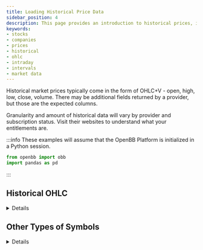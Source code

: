 ```yaml
---
title: Loading Historical Price Data
sidebar_position: 4
description: This page provides an introduction to historical prices, including how to access and use them in the OpenBB Platform.
keywords:
- stocks
- companies
- prices
- historical
- ohlc
- intraday
- intervals
- market data
---
```



<HeadTitle title="Historical Prices - Usage | OpenBB Platform Docs" />

Historical market prices typically come in the form of OHLC+V - open, high, low, close, volume. There may be additional fields returned by a provider, but those are the expected columns.

Granularity and amount of historical data will vary by provider and subscription status. Visit their websites to understand what your entitlements are.

:::info
These examples will assume that the OpenBB Platform is initialized in a Python session.

```python
from openbb import obb
import pandas as pd
```

:::

## Historical OHLC


<details>

The `historical` function is located under a submodule for each asset type. In the `openbb-equity` module.

```python
help(obb.equity.price.historical)
```

- This endpoint has the most number of providers out of any function. At the time of writing, choices are:

['alpha_vantage', 'cboe', 'fmp', 'intrinio', 'polygon', 'tiingo', 'tmx', 'tradier', 'yfinance']

- Common parameters have been standardized across all sources, `start_date`, `end_date`, `interval`.

- The default interval will be `1d`.

- The depth of historical data and choices for granularity will vary by provider and subscription status. Refer to the website and documentation of each source understand your specific entitlements.

- Despite being in the `equity` module, it's might be possible to get other asset types, like currencies or crypto, from the same endpoint.

- For demonstration purposes, we will use the `openbb-yfinance` data extension.

```python
df_daily = obb.equity.price.historical(symbol = "spy", provider="yfinance")
df_daily.to_df().head(1)
```

| date          |   open |   high |    low |   close |     volume |   dividends |   stock splits |   capital gains |
|:--------------|-------:|-------:|-------:|--------:|-----------:|------------:|---------------:|----------------:|
| 2022-11-22  | 396.63 | 400.07 | 395.15 |   399.9 | 60429000 |           0 |              0 |               0 |

To load the entire history available from a source, pick a starting date well beyond what it might be. For example, `1900-01-01`

```python
df_daily =(
  obb.equity.price.historical(symbol = "spy", start_date = "1990-01-01", provider="yfinance")
  .to_df()
)
df_daily.head(1)
```

| date          |   open |   high |   low |   close |     volume |   dividends |   stock splits |   capital gains |
|:--------------|-------:|-------:|------:|--------:|-----------:|------------:|---------------:|----------------:|
| 1993-01-29  |  43.97 |  43.97 | 43.75 |   43.94 | 1003200 |           0 |              0 |               0 |


<details>
<summary mdxType="summary">Intervals</summary>


The intervals are entered according to this pattern:

- `1m` = One Minute
- `1h` = One Hour
- `1d` = One Day
- `1W` = One Week
- `1M` = One Month

The date for monthly value is the first or last, depending on the provider. This can be easily resampled from daily data.

```python
df_monthly = (
  obb.equity.price.historical("spy", start_date="1990-01-01", interval="1M", provider="yfinance")
  .to_df()
)
df_monthly.tail(2)
```

| date          |   open |   high |    low |   close |      volume |   dividends |   stock splits |   capital gains |
|:--------------|-------:|-------:|-------:|--------:|------------:|------------:|---------------:|----------------:|
| 2023-10-01  | 426.62 | 438.14 | 409.21 |  418.2  | 1999149700 |           0 |              0 |               0 |
| 2023-11-01  | 419.2  | 456.38 | 418.65 |  455.02 | 1161239576 |           0 |              0 |               0 |


</details>


<details>
<summary mdxType="summary">Resample a Time Series</summary>

`yfinance` returns the monthly data for the first day of each month. Let's resample it to take from the last, using the daily information captured in the previous cells.

```python
(
    df_daily[["open", "high", "low", "close", "volume"]]
    .resample("M")
    .agg(
        {"open": "first", "high": "max", "low": "min", "close": "last", "volume": "sum"}
    ).tail(2)
)
```

| date          |   open |   high |    low |   close |      volume |
|:--------------|-------:|-------:|-------:|--------:|------------:|
| 2023-10-31  | 426.62 | 438.14 | 409.21 |  418.2  | 1999149700 |
| 2023-11-30  | 419.2  | 456.38 | 418.65 |  455.02 | 1210484176 |

We can see that the current month's total volume is higher when we resample the daily time series. It is difficult to know where the discrepancy lays, and it may just be a temporary glitch. However, we can verify that the total volume, according to YahooFinance, is the number we just sampled.

:::note
If you are following along, the results will not match exactly what is displayed here.
:::

```python
df_daily.loc["2023-11-01":].sum()["volume"]
```

```console
1210484176
```

</details>



<details>
<summary mdxType="summary">Differences Between Sources</summary>


To demonstrate the difference between sources, let's compare values for daily volume from several sources.

```python
# Collect the data

yahoo = obb.equity.price.historical("spy", provider="yfinance").to_df()
alphavantage = obb.equity.price.historical("spy", provider = "alpha_vantage").to_df()
intrinio = obb.equity.price.historical("spy", provider="intrinio").to_df()
fmp = obb.equity.price.historical("spy", provider="fmp").to_df()

# Make a new DataFrame with just the volume columns
compare = pd.DataFrame()
compare["AV Volume"] = alphavantage["volume"].tail(10)
compare["FMP Volume"] = fmp["volume"].tail(10)
compare["Intrinio Volume"] = intrinio["volume"].tail(10)
compare["Yahoo Volume"] = yahoo["volume"].tail(10)

compare
```

| date          |   AV Volume |   FMP Volume |   Intrinio Volume |   Yahoo Volume |
|:--------------|------------:|-------------:|------------------:|---------------:|
| 2023-11-09  | 83174417 |     83071417 |       83174417 |       83174400 |
| 2023-11-10  | 89558054 |     89558054 |       89558054 |       89462200 |
| 2023-11-13  | 52236068 |     52192568 |       52236068 |       52236100 |
| 2023-11-14  | 97176935 |     97130503 |      97176935 |       97176900 |
| 2023-11-15  | 77327573 |     77327573 |      77327573 |       77327600 |
| 2023-11-16  | 66665797 |     66654468 |       66665797 |       66665800 |
| 2023-11-17  | 83193902 |     83193902 |       83193902 |       83133200 |
| 2023-11-20  | 70055633 |     69614633 |       70055633 |       69936200 |
| 2023-11-21  | 49244639 |     49244639 |       49244639 |       49244600 |
| 2023-11-22  | 59446573 |     59313820 |       58205780 |       59394900 |

</details>

</details>

## Other Types of Symbols


<details>

Other types of assets and ticker symbols can be loaded from `obb.equity.price.historical()`, below are some examples but not an exhaustive list.

<details>
<summary mdxType="summary">Share Classes</summary>


Some sources use `-` as the distinction between a share class, e.g., `BRK-A` and `BRK-B`. Other formats include:

- A period: `BRK.A`
- A slash: `BRK/A`
- No separator, the share class becomes the fourth or fifth letter.

```python
obb.equity.price.historical("brk.b", provider="polygon")
```

```python
obb.equity.price.historical("brk-b", provider="fmp")
```

While some providers handle the different formats on their end, others do not.

This is something to consider when no results are returned from one source.

Some may even use a combination, or accept multiple variations. Sometimes there is no real logic behind the additional characters, `GOOGL` vs. `GOOG`.

These are known unknown variables of ticker symbology, what's good for one source may return errors from another.

</details>


<details>
<summary mdxType="summary">Regional Identifiers</summary>


With providers supporting market data from multiple jurisdictions, the most common method for requesting data outside of US-listings is to append a suffix to the ticker symbol (e.g., `RELIANCE.NS`).

Formats may be unique to a provider, so it is best to review the source's documentation for an overview of their specific conventions.

[This page](https://help.yahoo.com/kb/SLN2310.html) on Yahoo describes how they format symbols, which many others follow to some degree.

`openbb-tmx` follows the composite convention, "SPY:US". When the symbol is for its domestic Canadian market, "CNQ", no identifier is required.

</details>

<details>
<summary mdxType="summary">Indices</summary>

Sources will have their own treatment of these symbols, some examples are:

- YahooFinance/FMP/CBOE: ^RUT
- Polygon: I:NDX

```python
obb.equity.price.historical("^RUT", provider="cboe").to_df().tail(1)
```

| date          |    open |    high |     low |   close |   volume |
|:--------------|--------:|--------:|--------:|--------:|---------:|
| 2023-11-22  | 1796.37 | 1804.96 | 1785.93 | 1792.92 |        0 |

```python
obb.equity.price.historical("^RUT", provider="fmp").to_df().tail(1)
```

| date          |    open |    high |     low |   close |   volume |    vwap | label           |   adj_close |   unadjusted_volume |   change |   change_percent |   change_over_time |
|:--------------|--------:|--------:|--------:|--------:|---------:|--------:|:----------------|------------:|--------------------:|---------:|-----------------:|-------------------:|
| 2023-11-22  | 1792.51 | 1803.12 | 1789.88 | 1795.54 |        0 | 1796.18 | November 22, 23 |     1795.54 |                   0 |  3.02893 |          0.16898 |          0.0016898 |

:::info
**For an endpoint geared more specifically towards indices, try `obb.index.price.historical()`**
:::

</details>

<details>
<summary mdxType="summary">Currencies</summary>

FX symbols face the same dilemma as share classes, there are several variations of the same symbol.

- YahooFinance: `EURUSD=X`
- Polygon: `C:EURUSD`
- AlphaVantage/FMP: `EURUSD`

:::info
**The symbol prefixes are handled internally when `obb.currency.price.historical()` is used, enter as a pair with no extra characters.**
:::

```python
obb.equity.price.historical("EURUSD=X", provider="yfinance").to_df().tail(1)
```

| date          |   open |   high |    low |   close |   volume |   dividends |   stock splits |
|:--------------|-------:|-------:|-------:|--------:|---------:|------------:|---------------:|
| 2023-11-22  | 1.0918 | 1.0923 | 1.0855 |  1.0918 |        0 |           0 |              0 |

```python
obb.equity.price.historical("C:EURUSD", provider="polygon").to_df().tail(1)
```

| date          |    open |   high |    low |   close |   volume |   vwap |   transactions |
|:--------------|--------:|-------:|-------:|--------:|---------:|-------:|---------------:|
| 2023-11-21  | 1.09168 | 1.0923 | 1.0851 |  1.0888 |   155827 | 1.0893 |         155827 |

</details>


<details>
<summary mdxType="summary">Crypto</summary>


Similar, but different to FX tickers.

- YahooFinance: `BTC-USD`
- Polygon: `X:BTCUSD`
- AlphaVantage/FMP: `BTCUSD`

:::info
**The symbol prefixes are handled internally when `obb.crypto.price.historical()` is used, enter as a pair with no extra characters and placing the fiat currency second.**
:::

```python
obb.equity.price.historical("X:BTCUSD", provider="polygon").to_df().tail(1)
```

| date          |   open |   high |   low |   close |   volume |    vwap |   transactions |
|:--------------|-------:|-------:|------:|--------:|---------:|--------:|---------------:|
| 2023-11-21  |  35756 |  37900 | 35633 | 37433.8 |  30411.4 | 36841.5 |         464907 |

As noted above, `X:` or other prefixes are not required when using the `crypto` version of this same endpoint.

```python
obb.crypto.price.historical("BTCUSD", provider="polygon").to_df().tail(1)
```

| date          |   open |   high |   low |   close |   volume |    vwap |   transactions |
|:--------------|-------:|-------:|------:|--------:|---------:|--------:|---------------:|
| 2023-11-21  |  35756 |  37900 | 35633 | 37433.8 |  30411.4 | 36841.5 |         464907 |

</details>

<details>
<summary mdxType="summary">Futures</summary>


Historical prices for the continuation chart, can be fetched by the `fmp` or `yfinance` data extensions.  Individual active contracts are returned by `yfinance`.

- Continuous front-month: `CL=F`
- December 2023 contract: `CLZ24.NYM`
- March 2024 contract: `CLH24.NYM`

Individual contracts will require knowing which of the CME venues the future is listed on. `["NYM", "NYB", "CME", "CBT"]`.

```python
obb.equity.price.historical("CL=F", provider="fmp").to_df().tail(1)
```

| date          |   open |   high |   low |   close |   volume |   vwap | label           |   adj_close |   unadjusted_volume |   change |   change_percent |   change_over_time |
|:--------------|-------:|-------:|------:|--------:|---------:|-------:|:----------------|------------:|--------------------:|---------:|-----------------:|-------------------:|
| 2023-11-22 |  77.77 |  77.97 | 73.79 |   76.78 |   368686 |  76.18 | November 22, 23 |       76.78 |              368686 |    -0.99 |            -1.27 |            -0.0127 |

```python
obb.equity.price.historical("CLZ24.NYM", provider="yfinance").to_df().tail(1)
```

| date          |   open |   high |   low |   close |   volume |   dividends |   stock splits |
|:--------------|-------:|-------:|------:|--------:|---------:|------------:|---------------:|
| 2023-11-22  |  74.07 |  74.07 | 73.41 |   73.46 |      610 |           0 |              0 |

</details>

<details>
<summary mdxType="summary">Options</summary>

Individual options contracts are also loadable from `openbb.equity.price.historical()`.

- YahooFinance: `SPY241220P00400000`
- Polygon: `O:SPY241220P00400000`

```python
obb.equity.price.historical("SPY241220P00400000", provider="yfinance").to_df().tail(1)
```

| date                |   open |   high |   low |   close |   volume |   dividends |   stock splits |
|:--------------------|-------:|-------:|------:|--------:|---------:|------------:|---------------:|
| 2023-11-22 00:00:00 |   10.5 |  10.82 | 10.25 |   10.61 |       77 |           0 |              0 |

```python
obb.equity.price.historical("O:SPY241220P00400000", provider="polygon").to_df().tail(1)
```

| date          |   open |   high |   low |   close |   volume |    vwap |   transactions |
|:--------------|-------:|-------:|------:|--------:|---------:|--------:|---------------:|
| 2023-11-20  |   10.9 |  10.95 | 10.75 |   10.75 |       17 | 10.8376 |             10 |

</details>

</details>
